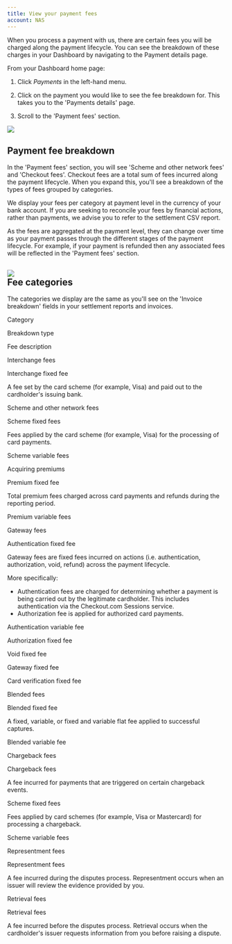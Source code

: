 ```yaml
---
title: View your payment fees
account: NAS
---
```



When you process a payment with us, there are certain fees you will be charged along the payment lifecycle. You can see the breakdown of these charges in your Dashboard by navigating to the Payment details page.

From your Dashboard home page: 

1.  Click _Payments_ in the left-hand menu.
    
2.  Click on the payment you would like to see the fee breakdown for. This takes you to the 'Payments details' page. 
    
3.  Scroll to the 'Payment fees' section.
    

![](/download/attachments/23003763/Screenshot%202021-04-14%20at%2009.57.48.png?version=1&modificationDate=1618391320423&api=v2)

Payment fee breakdown
---------------------

In the 'Payment fees' section, you will see 'Scheme and other network fees' and 'Checkout fees'. Checkout fees are a total sum of fees incurred along the payment lifecycle. When you expand this, you'll see a breakdown of the types of fees grouped by categories.

We display your fees per category at payment level in the currency of your bank account. If you are seeking to reconcile your fees by financial actions, rather than payments, we advise you to refer to the settlement CSV report.

As the fees are aggregated at the payment level, they can change over time as your payment passes through the different stages of the payment lifecycle. For example, if your payment is refunded then any associated fees will be reflected in the 'Payment fees' section.

![](/download/attachments/23003763/Screenshot%202021-04-14%20at%2009.58.50.png?version=1&modificationDate=1618391320408&api=v2)  
Fee categories
------------------------------------------------------------------------------------------------------------------------------------------------

The categories we display are the same as you'll see on the 'Invoice breakdown' fields in your settlement reports and invoices.

Category

Breakdown type

Fee description

Interchange fees

Interchange fixed fee

A fee set by the card scheme (for example, Visa) and paid out to the cardholder's issuing bank.

Scheme and other network fees

Scheme fixed fees

Fees applied by the card scheme (for example, Visa) for the processing of card payments.

Scheme variable fees

Acquiring premiums

Premium fixed fee

Total premium fees charged across card payments and refunds during the reporting period.

Premium variable fees

Gateway fees

Authentication fixed fee

Gateway fees are fixed fees incurred on actions (i.e. authentication, authorization, void, refund) across the payment lifecycle.

More specifically:

*   Authentication fees are charged for determining whether a payment is being carried out by the legitimate cardholder. This includes authentication via the Checkout.com Sessions service.
*   Authorization fee is applied for authorized card payments.

Authentication variable fee

Authorization fixed fee

Void fixed fee

Gateway fixed fee

Card verification fixed fee

Blended fees

Blended fixed fee

A fixed, variable, or fixed and variable flat fee applied to successful captures.

Blended variable fee

Chargeback fees

Chargeback fees

A fee incurred for payments that are triggered on certain chargeback events.

Scheme fixed fees

Fees applied by card schemes (for example, Visa or Mastercard) for processing a chargeback.

Scheme variable fees

Representment fees

Representment fees

A fee incurred during the disputes process. Representment occurs when an issuer will review the evidence provided by you.

Retrieval fees

Retrieval fees

A fee incurred before the disputes process. Retrieval occurs when the cardholder's issuer requests information from you before raising a dispute.
